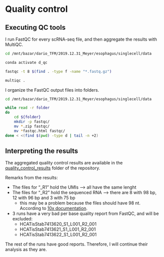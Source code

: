 # Quality control {#sec-qc}

## Executing QC tools

I run FastQC for every scRNA-seq file, and then aggregate the results with MultiQC.

```bash
cd /mnt/bazar/dario_TFM/2019.12.31_Meyer/esophagus/singlecell/data

conda activate d_qc

fastqc -t 8 $(find . -type f -name "*.fastq.gz")

multiqc .
```

I organize the FastQC output files into folders.

```bash
cd /mnt/bazar/dario_TFM/2019.12.31_Meyer/esophagus/singlecell/data

while read -r folder
do
    cd ${folder}
    mkdir -p fastqc/
    mv *.zip fastqc/
    mv *fastqc.html fastqc/
done < <(find $(pwd) -type d | tail -n +2)
```

## Interpreting the results

The aggregated quality control results are available in the [quality_control_results](quality_control_results/multiqc_report.html) folder of the repository.

Remarks from the results:

- The files for "_R1" hold the UMIs --> all have the same lenght
- The files for "_R2" hold the sequenced RNA --> there are 8 with 98 bp, 12 with 96 bp and 3 with 75 bp
    - this may be a problem because the files should have 98 nt. According to [10x documentation](https://www.10xgenomics.com/support/single-cell-gene-expression/documentation/steps/sequencing/sequencing-requirements-for-single-cell-3).
- 3 runs have a very bad per base quality report from FastQC, and will be excluded:
    - HCATisStab7413620_S1_L001_R2_001
    - HCATisStab7413621_S1_L001_R2_001
    - HCATisStab7413622_S1_L001_R2_001

The rest of the runs have good reports. Therefore, I will continue their analysis as they are.
